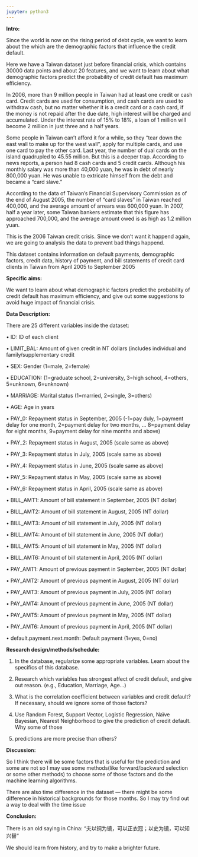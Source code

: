 ```yaml
---
jupyter: python3
---
```


**Intro:**

Since the world is now on the rising period of debt cycle, we want to learn about the which are the demographic factors that influence the credit default.

Here we have a Taiwan dataset just before financial crisis, which contains 30000 data points and about 20 features, and we want to learn about what demographic factors 
predict the probability of credit default has maximum efficiency.

In 2006, more than 9 million people in Taiwan had at least one credit or cash card. Credit cards are used for consumption, and cash cards are used to withdraw cash, 
but no matter whether it is a credit card or a cash card, if the money is not repaid after the due date, high interest will be charged and accumulated. Under the 
interest rate of 15% to 18%, a loan of 1 million will become 2 million in just three and a half years.

Some people in Taiwan can't afford it for a while, so they "tear down the east wall to make up for the west wall", apply for multiple cards, and use one card to pay 
the other card. Last year, the number of dual cards on the island quadrupled to 45.55 million. But this is a deeper trap. According to news reports, a person had 8 
cash cards and 5 credit cards. Although his monthly salary was more than 40,000 yuan, he was in debt of nearly 800,000 yuan. He was unable to extricate himself from 
the debt and became a "card slave."

According to the data of Taiwan's Financial Supervisory Commission as of the end of August 2005, the number of "card slaves" in Taiwan reached 400,000, and the average 
amount of arrears was 600,000 yuan. In 2007, half a year later, some Taiwan bankers estimate that this figure has approached 700,000, and the average amount owed is as 
high as 1.2 million yuan.

This is the 2006 Taiwan credit crisis. Since we don't want it happend again, we are going to analysis the data to prevent bad things happend.

This dataset contains information on default payments, demographic factors, credit data, history of 
payment, and bill statements of credit card clients in Taiwan from April 2005 to September 2005

**Specific aims:**

We want to learn about what demographic factors predict the probability of credit default has maximum efficiency, and give out some suggestions to avoid huge impact of 
financial crisis.

**Data Description:**

There are 25 different variables inside the dataset:

• ID: ID of each client 

• LIMIT_BAL: Amount of given credit in NT dollars (includes individual and family/supplementary credit 

• SEX: Gender (1=male, 2=female) 

• EDUCATION: (1=graduate school, 2=university, 3=high school, 4=others, 5=unknown, 6=unknown) 

• MARRIAGE: Marital status (1=married, 2=single, 3=others) 

• AGE: Age in years

• PAY_0: Repayment status in September, 2005 (-1=pay duly, 1=payment delay for one month, 2=payment delay for two months, ... 8=payment delay for eight months, 
9=payment delay for nine months and above) 

• PAY_2: Repayment status in August, 2005 (scale same as above) 

• PAY_3: Repayment status in July, 2005 (scale same as above) 

• PAY_4: Repayment status in June, 2005 (scale same as above) 

• PAY_5: Repayment status in May, 2005 (scale same as above)

• PAY_6: Repayment status in April, 2005 (scale same as above) 

• BILL_AMT1: Amount of bill statement in September, 2005 (NT dollar) 

• BILL_AMT2: Amount of bill statement in August, 2005 (NT dollar) 

• BILL_AMT3: Amount of bill statement in July, 2005 (NT dollar) 

• BILL_AMT4: Amount of bill statement in June, 2005 (NT dollar) 

• BILL_AMT5: Amount of bill statement in May, 2005 (NT dollar) 

• BILL_AMT6: Amount of bill statement in April, 2005 (NT dollar) 

• PAY_AMT1: Amount of previous payment in September, 2005 (NT dollar) 

• PAY_AMT2: Amount of previous payment in August, 2005 (NT dollar) 

• PAY_AMT3: Amount of previous payment in July, 2005 (NT dollar) 

• PAY_AMT4: Amount of previous payment in June, 2005 (NT dollar) 

• PAY_AMT5: Amount of previous payment in May, 2005 (NT dollar) 

• PAY_AMT6: Amount of previous payment in April, 2005 (NT dollar) 

• default.payment.next.month: Default payment (1=yes, 0=no)

**Research design/methods/schedule:**

1.	In the database, regularize some appropriate variables. Learn about the specifics of this database.  

2.	Research which variables has strongest affect of credit default, and give out reason. (e.g., Education, Marriage, Age…)

3.	What is the correlation coefficient between variables and credit default? If necessary, should we ignore some of those factors?

4.	Use Random Forest, Support Vector, Logistic Regression, Naïve Bayesian, Nearest Neighborhood to give the prediction of credit default. Why some of those 
5.	predictions are more precise than others?

**Discussion:**

So I think there will be some factors that is useful for the prediction and some are not so I may use some methods(like forward/backward selection or some other 
methods) to choose some of those factors and do the machine learning algorithms.

There are also time difference in the dataset --- there might be some difference in historical backgrounds for those months. So I may try find out a way to deal with 
the time issue
    
    

**Conclusion:**

There is an old saying in China: “夫以铜为镜，可以正衣冠；以史为镜，可以知兴替”

We should learn from history, and try to make a brighter future.


